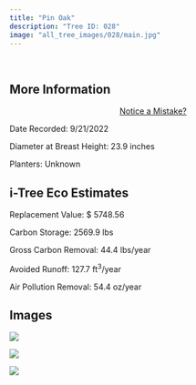 ```yaml
---
title: "Pin Oak"
description: "Tree ID: 028"
image: "all_tree_images/028/main.jpg"
---
```


<br>

## **More Information**
::: column-margin
<center><a class="button" href="https://forms.gle/W6f5nwYxrM33hF4f7">Notice a Mistake?</a></center>
:::


Date Recorded:  9/21/2022

Diameter at Breast Height:  23.9  inches

Planters:  Unknown

## **i-Tree Eco Estimates**


 Replacement Value: $ 5748.56

 Carbon Storage:  2569.9  lbs

 Gross Carbon Removal:  44.4  lbs/year

 Avoided Runoff:  127.7  ft<sup>3</sup>/year

 Air Pollution Removal:  54.4  oz/year

## **Images**


 ![](all_tree_images/028/IMG_6407.jpg)

 ![](all_tree_images/028/IMG_6408.jpg)

 ![](all_tree_images/028/main.jpg)
